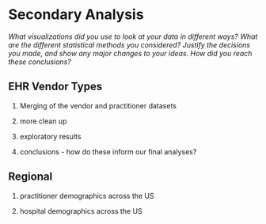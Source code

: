 # Secondary Analysis {#secondary}

*What visualizations did you use to look at your data in different ways? What are the different statistical methods you considered? Justify the decisions you made, and show any major changes to your ideas. How did you reach these conclusions?*


## EHR Vendor Types

1. Merging of the vendor and practitioner datasets

2. more clean up

3. exploratory results

4. conclusions - how do these inform our final analyses?



## Regional

1. practitioner demographics across the US

2. hospital demographics across the US

